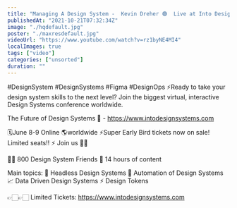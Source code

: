 ```yaml
---
title: "Managing A Design System -  Kevin Dreher 🟢  Live at Into Design Systems Conference"
publishedAt: "2021-10-21T07:32:34Z"
image: "./hqdefault.jpg"
poster: "./maxresdefault.jpg"
videoUrl: "https://www.youtube.com/watch?v=rz1byNE4MI4"
localImages: true
tags: ["video"]
categories: ["unsorted"]
duration: ""
---
```

#DesignSystem #DesignSystems #Figma #DesignOps
⚡️Ready to take your design system skills to the next level? 
Join the biggest virtual, interactive Design Systems conference worldwide.

The Future of Design Systems 🚀 - https://www.intodesignsystems.com

🗓️June 8-9 Online 🌎worldwide
⚡️Super Early Bird tickets now on sale! Limited seats!! ⚡️
Join us 🙌🏻

👋🏻 800 Design System Friends
🎨 14 hours of content

Main topics:
🎨 Headless Design Systems
🤖 Automation of Design Systems
📈 Data Driven Design Systems
⚡️ Design Tokens

👉🏻👉🏻 Limited Tickets: https://www.intodesignsystems.com
